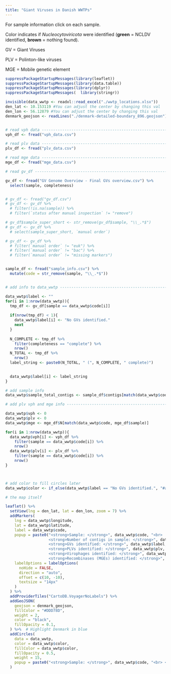 ```yaml
---
title: "Giant Viruses in Danish WWTPs"
---
```


For sample information click on each sample.

Color indicates if *Nucleocytoviricota* were identified (**green** = NCLDV identified, **brown** = nothing found).

GV = Giant Viruses

PLV = Polinton-like viruses

MGE = Mobile genetic element

```r
suppressPackageStartupMessages(library(leaflet))
suppressPackageStartupMessages(library(data.table))
suppressPackageStartupMessages(library(dplyr))
suppressPackageStartupMessages(  library(stringr))

invisible(data_wwtp <- readxl::read_excel("./wwtp_locations.xlsx"))
den_lat <- 10.153119 #You can adjust the center by changing this val
den_lon <- 56.12879 #You can adjust the center by changing this val
denmark_geojson <- readLines("./denmark-detailed-boundary_896.geojson") %>% paste(collapse = "")


# read vph data -----------------------------------------------------------
vph_df <- fread("vph_data.csv")

# read plv data -----------------------------------------------------------
plv_df <- fread("plv_data.csv")

# read mge data -----------------------------------------------------------
mge_df <- fread("mge_data.csv")

# read gv_df --------------------------------------------------------------

gv_df <- fread("GV Genome Overview - Final GVs overview.csv") %>% 
  select(sample, completeness)


# gv_df <- fread("gv_df.csv")
# gv_df <- gv_df %>% 
  # filter(!is.na(sample)) %>% 
  # filter(`status after manual inspection` != "remove")

# gv_df$sample_super_short <- str_remove(gv_df$sample, "\\_.*$")
# gv_df <- gv_df %>% 
  # select(sample_super_short, `manual order`)

# gv_df <- gv_df %>% 
  # filter(`manual order` != "euk") %>% 
  # filter(`manual order` != "bac") %>% 
  # filter(`manual order` != "missing markers")


sample_df <- fread("sample_info.csv") %>% 
  mutate(code = str_remove(sample, "\\_.*$"))


# add info to data_wwtp ---------------------------------------------------

data_wwtp$label <- ""
for(i in 1:nrow(data_wwtp)){
  tmp_df <- gv_df[sample == data_wwtp$code[i]]
  
  if(nrow(tmp_df) < 1){
    data_wwtp$label[i] <- "No GVs identified."
    next
  }
  
  N_COMPLETE <- tmp_df %>% 
    filter(completeness == "complete") %>% 
    nrow()
  N_TOTAL <- tmp_df %>% 
    nrow()
  label_string <- paste0(N_TOTAL, " (", N_COMPLETE, " complete)")

  
  data_wwtp$label[i] <- label_string
}

# add sample info
data_wwtp$sample_total_contigs <- sample_df$contigs[match(data_wwtp$code, sample_df$code)]

# add plv vph and mge info ------------------------------------------------------------------

data_wwtp$vph <- 0
data_wwtp$plv <- 0
data_wwtp$mge <- mge_df$N[match(data_wwtp$code, mge_df$sample)]

for(i in 1:nrow(data_wwtp)){
  data_wwtp$vph[i] <- vph_df %>% 
    filter(sample == data_wwtp$code[i]) %>% 
    nrow()
  data_wwtp$plv[i] <- plv_df %>% 
    filter(sample == data_wwtp$code[i]) %>% 
    nrow()
}



# add color to fill circles later
data_wwtp$color <- if_else(data_wwtp$label == "No GVs identified.", "#a6611a", "#018571", missing = "lala")

# the map itself

leaflet() %>%
  setView(lng = den_lat, lat = den_lon, zoom = 7) %>%
  addMarkers(
    lng = data_wwtp$longitude,
    lat = data_wwtp$latitude,
    label = data_wwtp$code,
    popup = paste0("<strong>Sample: </strong>", data_wwtp$code, "<br> 
                   <strong>Number of contigs in sample: </strong>", data_wwtp$sample_total_contigs, "<br> 
                   <strong>GVs identified: </strong>", data_wwtp$label, "<br> 
                   <strong>PLVs identified: </strong>", data_wwtp$plv, "<br>
                   <strong>Virophages identified: </strong>", data_wwtp$vph, "<br> 
                   <strong>Recombinases (MGEs) identified: </strong>", data_wwtp$mge),
    labelOptions = labelOptions(
      noHide = FALSE,
      direction = "auto",
      offset = c(10, -10),
      textsize = "14px"
    )
  ) %>%
  addProviderTiles("CartoDB.VoyagerNoLabels") %>%
  addGeoJSON(
    geojson = denmark_geojson,
    fillColor = "#DDD78D",
    weight = 2,
    color = "black",
    fillOpacity = 0.1,
  ) %>%  # Highlight Denmark in blue
  addCircles(
    data = data_wwtp,
    color = data_wwtp$color,
    fillColor = data_wwtp$color,
    fillOpacity = 0.5,
    weight = 15,
    popup = paste0("<strong>Sample: </strong>", data_wwtp$code, "<br> <strong>Number of contigs in sample: </strong>", data_wwtp$sample_total_contigs, "<br> <strong>GVs identified: </strong>", data_wwtp$label, "<br> <strong>PLVs identified: </strong>", data_wwtp$plv, "<br> <strong>Virophages identified: </strong>", data_wwtp$vph, "<br> <strong>Recombinases (MGEs) identified: </strong>", data_wwtp$mge)
  )

```
